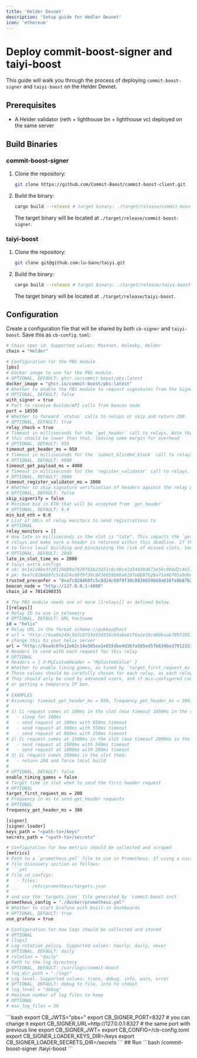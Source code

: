 ```yaml
---
title: 'Helder Devnet'
description: 'Setup guide for Hedler Devnet'
icon: 'ethereum'
---
```


# Deploy commit-boost-signer and taiyi-boost

This guide will walk you through the process of deploying `commit-boost-signer` and `taiyi-boost` on the Helder Devnet.

## Prerequisites

- A Helder validator (reth + lighthouse bn + lighthouse vc) deployed on the same server

## Build Binaries

### commit-boost-signer

1. Clone the repository:
   ```bash
   git clone https://github.com/Commit-Boost/commit-boost-client.git
   ```

2. Build the binary:
   ```bash
   cargo build --release # target binary: ./target/release/commit-boost-signer
   ```

   The target binary will be located at `./target/release/commit-boost-signer`.

### taiyi-boost

1. Clone the repository:
   ```bash
   git clone git@github.com:lu-bann/taiyi.git
   ```

2. Build the binary:
   ```bash
   cargo build --release # target binary: ./target/release/taiyi-boost
   ```

   The target binary will be located at `./target/release/taiyi-boost`.

## Configuration

Create a configuration file that will be shared by both `cb-signer` and `taiyi-boost`. Save this as `cb-config.toml`:
<Accordion title="sample cb-config.toml">
```bash
# Chain spec id. Supported values: Mainnet, Holesky, Helder
chain = "Helder"

# Configuration for the PBS module
[pbs]
# Docker image to use for the PBS module.
# OPTIONAL, DEFAULT: ghcr.io/commit-boost/pbs:latest
docker_image = "ghcr.io/commit-boost/pbs:latest"
# Whether to enable the PBS module to request signatures from the Signer module (not used in the default PBS image)
# OPTIONAL, DEFAULT: false
with_signer = true
# Port to receive BuilderAPI calls from beacon node
port = 18550
# Whether to forward `status` calls to relays or skip and return 200
# OPTIONAL, DEFAULT: true
relay_check = true
# Timeout in milliseconds for the `get_header` call to relays. Note that the CL has also a timeout (e.g. 1 second) so 
# this should be lower than that, leaving some margin for overhead
# OPTIONAL, DEFAULT: 950
timeout_get_header_ms = 950
# Timeout in milliseconds for the `submit_blinded_block` call to relays.
# OPTIONAL, DEFAULT: 4000
timeout_get_payload_ms = 4000
# Timeout in milliseconds for the `register_validator` call to relays.
# OPTIONAL, DEFAULT: 3000
timeout_register_validator_ms = 3000
# Whether to skip signature verification of headers against the relay pubkey
# OPTIONAL, DEFAULT: false
skip_sigverify = false
# Minimum bid in ETH that will be accepted from `get_header`
# OPTIONAL, DEFAULT: 0.0
min_bid_eth = 0.0
# List of URLs of relay monitors to send registrations to
# OPTIONAL
relay_monitors = []
# How late in milliseconds in the slot is "late". This impacts the `get_header` requests, by shortening timeouts for `get_header` calls to 
# relays and make sure a header is returned within this deadline. If the request from the CL comes later in the slot, then fetching headers is skipped
# to force local building and miniminzing the risk of missed slots. See also the timing games section below
# OPTIONAL, DEFAULT: 2000
late_in_slot_time_ms = 2000
# taiyi extra configs
# sk: 0x1e1d4be3f20118889a7029f03b23d31c0c40c41d34438d673e56c904d2c4e57d
# pk: 0xa7c828460fc5c8d24c60f9f30c8836659b60a610fe8b87b26a71e9b765a9d0cae16b1a963f65b3b7abe264cda187c113
trusted_preconfer = "0xa7c828460fc5c8d24c60f9f30c8836659b60a610fe8b87b26a71e9b765a9d0cae16b1a963f65b3b7abe264cda187c113"
beacon_node = "http://127.0.0.1:4000"
chain_id = 7014190335

# The PBS module needs one or more [[relays]] as defined below.
[[relays]]
# Relay ID to use in telemetry
# OPTIONAL, DEFAULT: URL hostname
id = "helix"
# Relay URL in the format scheme://pubkey@host
# url = "http://0xa0b249c563c0733e93d336c69abe61f6a2e19c480baab7897205179bc0ea2640dbfa5a5242dfe9750abc6840a004654a@135.181.95.177:4040"
# change this to your helix server
url = "http://0xadc0fe12e62c14a505ea1e655dbe4d36fa505ed57b634ba37912153d29edd45c5bc5a77764e68b98c53e3f6f8ce9fa3b@176.9.142.29:4040"
# Headers to send with each request for this relay
# OPTIONAL
# headers = { X-MyCustomHeader = "MyCustomValue" }
# Whether to enable timing games, as tuned by `target_first_request_ms` and `frequency_get_header_ms`.
# These values should be carefully chosen for each relay, as each relay has different latency and timing games setups.
# They should only be used by advanced users, and if mis-configured can result in unforeseen effects, e.g. fetching a lower header value, 
# or getting a temporary IP ban.
# 
# EXAMPLES
# Assuming: timeout_get_header_ms = 950, frequency_get_header_ms = 300, target_first_request_ms = 200, late_in_slot_time_ms = 2000
# 
# 1) CL request comes at 100ms in the slot (max timeout 1050ms in the slot), then:
#   - sleep for 100ms
#   - send request at 200ms with 850ms timeout
#   - send request at 500ms with 550ms timeout
#   - send request at 800ms with 250ms timeout
# 2) CL request comes at 1500ms in the slot (max timeout 2000ms in the slot), then:
#   - send request at 1500ms with 500ms timeout
#   - send request at 1800ms with 200ms timeout
# 3) CL request comes 2500ms in the slot then:
#   - return 204 and force local build
#
# OPTIONAL, DEFAULT: false
enable_timing_games = false
# Target time in slot when to send the first header request
# OPTIONAL
target_first_request_ms = 200
# Frequency in ms to send get_header requests
# OPTIONAL
frequency_get_header_ms = 300

[signer]
[signer.loader]
keys_path = "<path-to>/keys"
secrets_path = "<path-to>/secrets"

# Configuration for how metrics should be collected and scraped
[metrics]
# Path to a `prometheus.yml` file to use in Prometheus. If using a custom config file, be sure to add a 
# file discovery section as follows:
# ```yml
# file_sd_configs:
#   - files:
#       - /etc/prometheus/targets.json
# ```
# and use the `targets.json` file generated by `commit-boost init`
prometheus_config = "./docker/prometheus.yml"
# Whether to start Grafana with built-in dashboards
# OPTIONAL, DEFAULT: true
use_grafana = true

# Configuration for how logs should be collected and stored
# OPTIONAL
# [logs]
# Log rotation policy. Supported values: hourly, daily, never
# OPTIONAL, DEFAULT: daily
# rotation = "daily"
# Path to the log directory
# OPTIONAL, DEFAULT: /var/logs/commit-boost
# log_dir_path = "./logs"
# Log level. Supported values: trace, debug, info, warn, error
# OPTIONAL, DEFAULT: debug to file, info to stdout
# log_level = "debug"
# Maximum number of log files to keep
# OPTIONAL
# max_log_files = 30
```
</Accordion>
<Accordion title=".env.example">
```bash
export CB_JWTS="pbs=<your jwt>"
export CB_SIGNER_PORT=8327 # you can change it
export CB_SIGNER_URL=http://127.0.0.1:8327 # the same port with previous line
export CB_SIGNER_JWT=<same jwt>
export CB_CONFIG=<path-to>/cb-config.toml
export CB_SIGNER_LOADER_KEYS_DIR=<path-to>/keys
export CB_SIGNER_LOADER_SECRETS_DIR=<path-to>/secrets
```
</Accordion>
## Run
```bash
<path-to>/commit-boost-signer
<path-to>/taiyi-boost
```